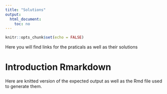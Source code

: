 ```yaml
---
title: "Solutions"
output:
  html_document:
    toc: no
---
```


```r
knitr::opts_chunk$set(echo = FALSE)
```
Here you will find links for the praticals as well as their solutions

# Introduction Rmarkdown {#rmarkdown}

Here are knitted version of the expected output as well as the Rmd file used to generate them.

